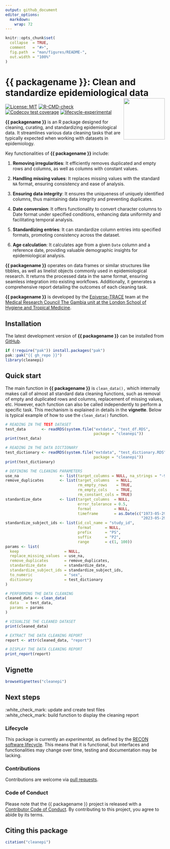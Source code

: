 ```yaml
---
output: github_document
editor_options: 
  markdown: 
    wrap: 72
---
```


<!-- The code to render this README is stored in .github/workflows/render-readme.yaml -->

<!-- Variables marked with double curly braces will be transformed beforehand: -->

<!-- `packagename` is extracted from the DESCRIPTION file -->

<!-- `gh_repo` is extracted via a special environment variable in GitHub Actions -->

<!-- README.md is generated from README.Rmd. Please edit that file -->

```r
knitr::opts_chunk$set(
  collapse  = TRUE,
  comment   = "#>",
  fig.path  = "man/figures/README-",
  out.width = "100%"
)
```

# {{ packagename }}: Clean and standardize epidemiological data <img src="man/figures/logo.svg" align="right" width="130"/>

<!-- badges: start -->

[![License:
MIT](https://img.shields.io/badge/License-MIT-yellow.svg)](https://opensource.org/licenses/MIT)
[![R-CMD-check](https://github.com/epiverse-trace/cleanepi/actions/workflows/R-CMD-check.yaml/badge.svg)](https://github.com/epiverse-trace/cleanepi/actions/workflows/R-CMD-check.yaml)
[![Codecov test
coverage](https://codecov.io/gh/epiverse-trace/cleanepi/branch/main/graph/badge.svg)](https://app.codecov.io/gh/epiverse-trace/cleanepi?branch=main)
[![lifecycle-experimental](https://raw.githubusercontent.com/reconverse/reconverse.github.io/master/images/badge-experimental.svg)](https://www.reconverse.org/lifecycle.html#experimental)

<!-- badges: end -->

**{{ packagename }}** is an  R package designed for cleaning, curating, and standardizing  epidemiological data. It streamlines various data cleaning tasks that are typically expected when working with  datasets in epidemiology.

Key functionalities of **{{ packagename }}** include:

1. **Removing irregularities**: It efficiently removes duplicated and empty rows and columns, as well as columns with constant values.

2. **Handling missing values**: It replaces missing values with the standard `NA` format, ensuring consistency and ease of analysis.

3. **Ensuring data integrity**: It ensures the uniqueness of uniquely identified columns, thus maintaining data integrity and preventing duplicates.

4. **Date conversion**: It offers functionality to convert character columns to Date format under specified conditions, enhancing data uniformity and facilitating temporal analysis.

5. **Standardizing entries**: It can standardize column entries into specified formats, promoting consistency across the dataset.

6. **Age calculation**: It calculates age from a given `Date` column and a reference date, providing valuable demographic insights for epidemiological analysis.

**{{ packagename }}** operates on data frames or similar structures like tibbles, as well as linelist objects commonly used in epidemiological research. It returns the processed data in the same format, ensuring seamless integration into existing workflows. Additionally, it generates a comprehensive report detailing the outcomes of each cleaning task.


**{{ packagename }}** is developed by  the [Epiverse-TRACE](https://data.org/initiatives/epiverse/) team at the [Medical Research Council The Gambia unit at the London School of Hygiene and Tropical Medicine](https://www.lshtm.ac.uk/research/units/mrc-gambia).


## Installation

The latest development version of **{{ packagename }}** can be installed from  [GitHub](https://epiverse-trace.github.io/cleanepi).

```r
if (!require("pak")) install.packages("pak")
pak::pak("{{ gh_repo }}")
library(cleanepi)
```

## Quick start

The main function in **{{ packagename }}** is `clean_data(),` which internally makes call of almost all standard data cleaning functions, such as removal of empty and duplicated rows and columns, replacement of missing values, etc. However, each function can also be called independently to perform a specific  task. This mechanism is explained in details in the **vignette**. Below is typical example of how to use the `clean_data()` function. 


```r
# READING IN THE TEST DATASET
test_data       <- readRDS(system.file("extdata", "test_df.RDS",
                                       package = "cleanepi"))
print(test_data)
```

```r
# READING IN THE DATA DICTIONARY
test_dictionary <- readRDS(system.file("extdata", "test_dictionary.RDS",
                                       package = "cleanepi"))
print(test_dictionary)
```

```r
# DEFINING THE CLEANING PARAMETERS
use_na                  <- list(target_columns = NULL, na_strings = "-99")
remove_duplicates       <- list(target_columns   = NULL,
                                rm_empty_rows    = TRUE,
                                rm_empty_cols    = TRUE,
                                rm_constant_cols = TRUE)
standardize_date        <- list(target_columns  = NULL,
                                error_tolerance = 0.5,
                                format          = NULL,
                                timeframe       = as.Date(c("1973-05-29",
                                                            "2023-05-29")))
standardize_subject_ids <- list(id_col_name = "study_id",
                                format      = NULL,
                                prefix      = "PS",
                                suffix      = "P2",
                                range       = c(1, 100))
params <- list(
  keep                    = NULL,
  replace_missing_values  = use_na, 
  remove_duplicates       = remove_duplicates,
  standardize_date        = standardize_date,
  standardize_subject_ids = standardize_subject_ids,
  to_numeric              = "sex",
  dictionary              = test_dictionary
)
```

```r
# PERFORMING THE DATA CLEANING
cleaned_data <- clean_data(
  data   = test_data,
  params = params
)

# VISUALISE THE CLEANED DATASET
print(cleaned_data)

# EXTRACT THE DATA CLEANING REPORT
report <- attr(cleaned_data, "report")
```

```r
# DISPLAY THE DATA CLEANING REPORT
print_report(report)
```

## Vignette
```r
browseVignettes("cleanepi")
```

## Next steps

:white_check_mark: update and create test files    
:white_check_mark: build function to display the cleaning report    


### Lifecycle

This package is currently an *experimental*, as defined by the [RECON software
lifecycle](https://www.reconverse.org/lifecycle.html). This means that it is
functional, but interfaces and functionalities may change over time, testing and documentation may be lacking.

### Contributions

Contributions are welcome via [pull
requests](https://github.com/%7B%7B%20gh_repo%20%7D%7D/pulls).

### Code of Conduct

Please note that the {{ packagename }} project is released with a [Contributor
Code of
Conduct](https://github.com/epiverse-trace/.github/blob/main/CODE_OF_CONDUCT.md).
By contributing to this project, you agree to abide by its terms.

## Citing this package

```r
citation("cleanepi")
```
